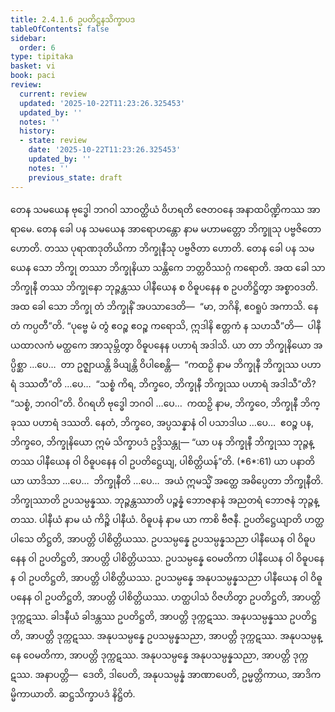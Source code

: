 ```yaml
---
title: 2.4.1.6 ဥပတိဋ္ဌနသိက္ခာပဒ
tableOfContents: false
sidebar:
  order: 6
type: tipitaka
basket: vi
book: paci
review:
  current: review
  updated: '2025-10-22T11:23:26.325453'
  updated_by: ''
  notes: ''
  history:
  - state: review
    date: '2025-10-22T11:23:26.325453'
    updated_by: ''
    notes: ''
    previous_state: draft
---
```



<ReviewStatus review={frontmatter.review} showDetails={true} />

<HypothesisAnnotation frontmatter={frontmatter} />

<DynamicBreadcrumb />

<Division number="815" book="paci" e="ch" v="2" p="345">

<Paragraph number="2610" book="paci">
တေန သမယေန ဗုဒ္ဓေါ ဘဂဝါ သာဝတ္ထိယံ ဝိဟရတိ ဇေတဝနေ အနာထပိဏ္ဍိကဿ အာရာမေ. တေန ခေါ ပန သမယေန အာရောဟန္တော နာမ မဟာမတ္တော ဘိက္ခူသု ပဗ္ဗဇိတော ဟောတိ. တဿ ပုရာဏဒုတိယိကာ ဘိက္ခုနီသု ပဗ္ဗဇိတာ ဟောတိ. တေန ခေါ ပန သမယေန သော ဘိက္ခု တဿာ ဘိက္ခုနိယာ သန္တိကေ ဘတ္တဝိဿဂ္ဂံ ကရောတိ. အထ ခေါ သာ ဘိက္ခုနီ တဿ ဘိက္ခုနော ဘုဉ္ဇန္တဿ ပါနီယေန စ ဝိဓူပနေန စ ဥပတိဋ္ဌိတွာ အစ္စာဝဒတိ. အထ ခေါ သော ဘိက္ခု တံ ဘိက္ခုနိံ အပသာဒေတိ—  “မာ, ဘဂိနိ, ဧဝရူပံ အကာသိ. နေတံ ကပ္ပတီ”တိ. “ပုဗ္ဗေ မံ တွံ ဧဝဉ္စ ဧဝဉ္စ ကရောသိ, ဣဒါနိ ဧတ္တကံ န သဟသီ”တိ—  ပါနီယထာလကံ မတ္ထကေ အာသုမ္ဘိတွာ ဝိဓူပနေန ပဟာရံ အဒါသိ.
</Paragraph>

<Paragraph number="2611" book="paci">
ယာ တာ ဘိက္ခုနိယော အပ္ပိစ္ဆာ …ပေ…  တာ ဥဇ္ဈာယန္တိ ခိယျန္တိ ဝိပါစေန္တိ—  “ကထဉှိ နာမ ဘိက္ခုနီ ဘိက္ခုဿ ပဟာရံ ဒဿတီ”တိ …ပေ…  “သစ္စံ ကိရ, ဘိက္ခဝေ, ဘိက္ခုနီ ဘိက္ခုဿ ပဟာရံ အဒါသီ”တိ? “သစ္စံ, ဘဂဝါ”တိ. ဝိဂရဟိ ဗုဒ္ဓေါ ဘဂဝါ …ပေ…  ကထဉှိ နာမ, ဘိက္ခဝေ, ဘိက္ခုနီ ဘိက္ခုဿ ပဟာရံ ဒဿတိ. နေတံ, ဘိက္ခဝေ, အပ္ပသန္နာနံ ဝါ ပသာဒါယ …ပေ…  ဧဝဉ္စ ပန, ဘိက္ခဝေ, ဘိက္ခုနိယော ဣမံ သိက္ခာပဒံ ဥဒ္ဒိသန္တု—
</Paragraph>

</Division>
<Division number="816" book="paci" e="ch" v="2" p="345">

<Paragraph number="2612" book="paci">
<Emphasis>“ယာ ပန ဘိက္ခုနီ ဘိက္ခုဿ ဘုဉ္ဇန္တဿ ပါနီယေန ဝါ ဝိဓူပနေန ဝါ ဥပတိဋ္ဌေယျ, ပါစိတ္တိယန်”</Emphasis>တိ. (*6*:<Emphasis>61</Emphasis>)
</Paragraph>

</Division>
<Division number="817" book="paci" e="ch" v="2" p="345">

<Paragraph number="2613" book="paci">
<Emphasis>ယာ ပနာ</Emphasis>တိ ယာ ယာဒိသာ …ပေ…  <Emphasis>ဘိက္ခုနီ</Emphasis>တိ …ပေ…  အယံ ဣမသ္မိံ အတ္ထေ အဓိပ္ပေတာ ဘိက္ခုနီတိ.
</Paragraph>

<Paragraph number="2614" book="paci">
<Emphasis>ဘိက္ခုဿာ</Emphasis>တိ ဥပသမ္ပန္နဿ.
</Paragraph>

<Paragraph number="2615" book="paci">
<Emphasis>ဘုဉ္ဇန္တဿာ</Emphasis>တိ ပဉ္စန္နံ ဘောဇနာနံ အညတရံ ဘောဇနံ ဘုဉ္ဇန္တဿ.
</Paragraph>

<Paragraph number="2616" book="paci">
<Emphasis>ပါနီယံ</Emphasis> နာမ ယံ ကိဉ္စိ ပါနီယံ.
</Paragraph>

<Paragraph number="2617" book="paci">
<Emphasis>ဝိဓူပနံ</Emphasis> နာမ ယာ ကာစိ ဗီဇနီ.
</Paragraph>

<Paragraph number="2618" book="paci">
<Emphasis>ဥပတိဋ္ဌေယျာ</Emphasis>တိ ဟတ္ထပါသေ တိဋ္ဌတိ, အာပတ္တိ ပါစိတ္တိယဿ.
</Paragraph>

</Division>
<Division number="818" book="paci" e="ch" v="2" p="345">

<Paragraph number="2619" book="paci">
ဥပသမ္ပန္နေ ဥပသမ္ပန္နသညာ ပါနီယေန ဝါ ဝိဓူပနေန ဝါ ဥပတိဋ္ဌတိ, အာပတ္တိ ပါစိတ္တိယဿ. ဥပသမ္ပန္နေ ဝေမတိကာ ပါနီယေန ဝါ ဝိဓူပနေန ဝါ ဥပတိဋ္ဌတိ, အာပတ္တိ ပါစိတ္တိယဿ. ဥပသမ္ပန္နေ အနုပသမ္ပန္နသညာ ပါနီယေန ဝါ ဝိဓူပနေန ဝါ ဥပတိဋ္ဌတိ, အာပတ္တိ ပါစိတ္တိယဿ.
</Paragraph>

<Paragraph number="2620" book="paci">
ဟတ္ထပါသံ ဝိဇဟိတွာ ဥပတိဋ္ဌတိ, အာပတ္တိ ဒုက္ကဋဿ. ခါဒနီယံ ခါဒန္တဿ ဥပတိဋ္ဌတိ, အာပတ္တိ ဒုက္ကဋဿ. အနုပသမ္ပန္နဿ ဥပတိဋ္ဌတိ, အာပတ္တိ ဒုက္ကဋဿ. အနုပသမ္ပန္နေ ဥပသမ္ပန္နသညာ, အာပတ္တိ ဒုက္ကဋဿ. အနုပသမ္ပန္နေ ဝေမတိကာ, အာပတ္တိ ဒုက္ကဋဿ. အနုပသမ္ပန္နေ အနုပသမ္ပန္နသညာ, အာပတ္တိ ဒုက္ကဋဿ.
</Paragraph>

</Division>
<Division number="819" book="paci" e="ch" v="2" p="346">

<Paragraph number="2621" book="paci">
အနာပတ္တိ—  ဒေတိ, ဒါပေတိ, အနုပသမ္ပန္နံ အာဏာပေတိ, ဥမ္မတ္တိကာယ, အာဒိကမ္မိကာယာတိ.

</Paragraph>
</Division>

<Paragraph number="2622" type="center" book="paci">
ဆဋ္ဌသိက္ခာပဒံ နိဋ္ဌိတံ.
</Paragraph>
